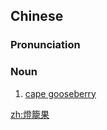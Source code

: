 {{also|灯笼果}}
==Chinese==
{{zh-forms|s=灯笼果|type=21}}

===Pronunciation===
{{zh-pron
|m=dēnglongguǒ
|c=dang1 lung4 gwo2
|cat=n
}}

===Noun===
{{zh-noun}}

# [[cape gooseberry]]

{{zh-cat|Fruits}}

[[zh:燈籠果]]